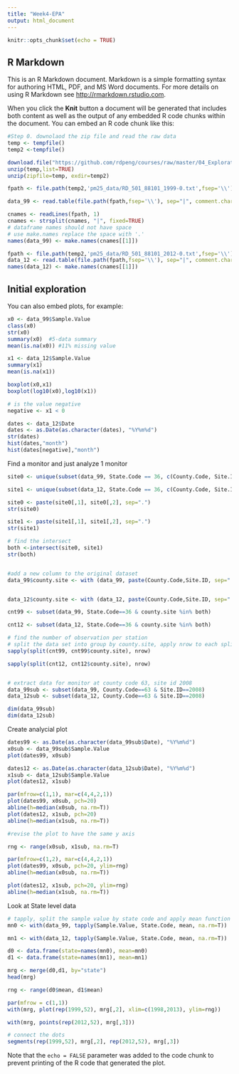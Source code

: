 ```yaml
---
title: "Week4-EPA"
output: html_document
---
```


```r
knitr::opts_chunk$set(echo = TRUE)
```

## R Markdown

This is an R Markdown document. Markdown is a simple formatting syntax for authoring HTML, PDF, and MS Word documents. For more details on using R Markdown see <http://rmarkdown.rstudio.com>.

When you click the **Knit** button a document will be generated that includes both content as well as the output of any embedded R code chunks within the document. You can embed an R code chunk like this:

```r
#Step 0. downolaod the zip file and read the raw data
temp <- tempfile()
temp2 <-tempfile()

download.file("https://github.com/rdpeng/courses/raw/master/04_ExploratoryAnalysis/CaseStudy/pm25_data.zip", temp)
unzip(temp,list=TRUE)
unzip(zipfile=temp, exdir=temp2)

fpath <- file.path(temp2,'pm25_data/RD_501_88101_1999-0.txt',fsep='\\')

data_99 <- read.table(file.path(fpath,fsep='\\'), sep="|", comment.char="#", na.strings="")

cnames <- readLines(fpath, 1)
cnames <- strsplit(cnames, "|", fixed=TRUE)
# dataframe names should not have space
# use make.names replace the space with '.'
names(data_99) <- make.names(cnames[[1]])

fpath <- file.path(temp2,'pm25_data/RD_501_88101_2012-0.txt',fsep='\\')
data_12 <- read.table(file.path(fpath,fsep='\\'), sep="|", comment.char="#", na.strings="")
names(data_12) <- make.names(cnames[[1]])


```

## Initial exploration

You can also embed plots, for example:

```r

x0 <- data_99$Sample.Value
class(x0)
str(x0)
summary(x0)  #5-data summary
mean(is.na(x0)) #11% missing value

x1 <- data_12$Sample.Value
summary(x1)
mean(is.na(x1))

boxplot(x0,x1)
boxplot(log10(x0),log10(x1))

# is the value negative
negative <- x1 < 0

dates <- data_12$Date
dates <- as.Date(as.character(dates), "%Y%m%d")
str(dates)
hist(dates,"month")
hist(dates[negative],"month")
```

Find a monitor and just analyze 1 monitor


```r

site0 <- unique(subset(data_99, State.Code == 36, c(County.Code, Site.ID)))

site1 <- unique(subset(data_12, State.Code == 36, c(County.Code, Site.ID)))

site0 <- paste(site0[,1], site0[,2], sep=".")
str(site0)

site1 <- paste(site1[,1], site1[,2], sep=".")
str(site1)

# find the intersect
both <-intersect(site0, site1)
str(both)


#add a new column to the original dataset
data_99$county.site <- with (data_99, paste(County.Code,Site.ID, sep="."))


data_12$county.site <- with (data_12, paste(County.Code,Site.ID, sep="."))

cnt99 <- subset(data_99, State.Code==36 & county.site %in% both)

cnt12 <- subset(data_12, State.Code==36 & county.site %in% both)

# find the number of observation per station
# split the data set into group by county.site, apply nrow to each splitted group (splitted dataframe)
sapply(split(cnt99, cnt99$county.site), nrow)

sapply(split(cnt12, cnt12$county.site), nrow)


# extract data for monitor at county code 63, site id 2008
data_99sub <- subset(data_99, County.Code==63 & Site.ID==2008)
data_12sub <- subset(data_12, County.Code==63 & Site.ID==2008)

dim(data_99sub)
dim(data_12sub)
```


Create analycial plot

```r

dates99 <- as.Date(as.character(data_99sub$Date), "%Y%m%d")
x0sub <- data_99sub$Sample.Value
plot(dates99, x0sub)

dates12 <- as.Date(as.character(data_12sub$Date), "%Y%m%d")
x1sub <- data_12sub$Sample.Value
plot(dates12, x1sub)

par(mfrow=c(1,1), mar=c(4,4,2,1))
plot(dates99, x0sub, pch=20)
abline(h=median(x0sub, na.rm=T))
plot(dates12, x1sub, pch=20)
abline(h=median(x1sub, na.rm=T))

#revise the plot to have the same y axis

rng <- range(x0sub, x1sub, na.rm=T)

par(mfrow=c(1,2), mar=c(4,4,2,1))
plot(dates99, x0sub, pch=20, ylim=rng)
abline(h=median(x0sub, na.rm=T))

plot(dates12, x1sub, pch=20, ylim=rng)
abline(h=median(x1sub, na.rm=T))

```


Look at State level data

```r

# tapply, split the sample value by state code and apply mean function to calculate mean
mn0 <- with(data_99, tapply(Sample.Value, State.Code, mean, na.rm=T))

mn1 <- with(data_12, tapply(Sample.Value, State.Code, mean, na.rm=T))

d0 <- data.frame(state=names(mn0), mean=mn0)
d1 <- data.frame(state=names(mn1), mean=mn1)

mrg <- merge(d0,d1, by="state")
head(mrg)

rng <- range(d0$mean, d1$mean)

par(mfrow = c(1,1))
with(mrg, plot(rep(1999,52), mrg[,2], xlim=c(1998,2013), ylim=rng))

with(mrg, points(rep(2012,52), mrg[,3]))

# connect the dots
segments(rep(1999,52), mrg[,2], rep(2012,52), mrg[,3])

```


Note that the `echo = FALSE` parameter was added to the code chunk to prevent printing of the R code that generated the plot.
